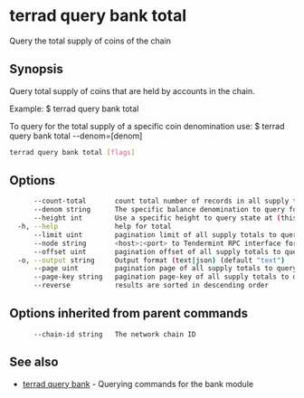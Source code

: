 # terrad query bank total

Query the total supply of coins of the chain

## Synopsis

Query total supply of coins that are held by accounts in the chain.

Example:
  $ terrad query bank total

To query for the total supply of a specific coin denomination use:
  $ terrad query bank total --denom=[denom]

```sh Terrad
terrad query bank total [flags]
```

## Options

```sh Terrad
      --count-total       count total number of records in all supply totals to query for
      --denom string      The specific balance denomination to query for
      --height int        Use a specific height to query state at (this can error if the node is pruning state)
  -h, --help              help for total
      --limit uint        pagination limit of all supply totals to query for (default 100)
      --node string       <host>:<port> to Tendermint RPC interface for this chain (default "tcp://localhost:26657")
      --offset uint       pagination offset of all supply totals to query for
  -o, --output string     Output format (text|json) (default "text")
      --page uint         pagination page of all supply totals to query for. This sets offset to a multiple of limit (default 1)
      --page-key string   pagination page-key of all supply totals to query for
      --reverse           results are sorted in descending order
```

## Options inherited from parent commands

```
      --chain-id string   The network chain ID
```

## See also

* [terrad query bank](terrad_query_bank.mdx)	 - Querying commands for the bank module


